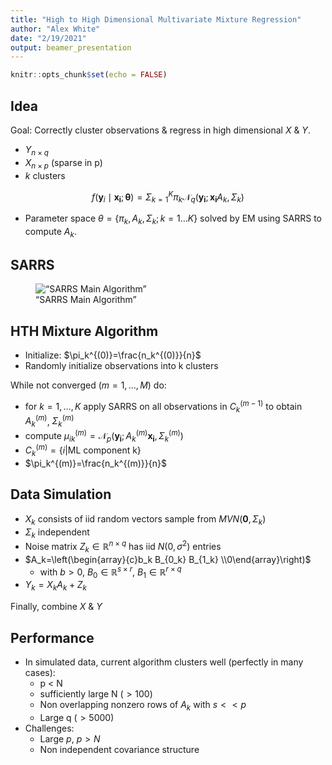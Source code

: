```yaml
---
title: "High to High Dimensional Multivariate Mixture Regression"
author: "Alex White"
date: "2/19/2021"
output: beamer_presentation
---
```


```r
knitr::opts_chunk$set(echo = FALSE)
```

## Idea

Goal: Correctly cluster observations & regress in high dimensional $X$ & $Y$.

* $Y_{n \times q}$
* $X_{n \times p}$ (sparse in p)
* $k$ clusters


$$
f\left(\boldsymbol{y}_{i} \mid \boldsymbol{x}_{\boldsymbol{i}} ; \boldsymbol{\theta}\right)=\Sigma_{k=1}^{K} \pi_{k} \mathcal{N}_{q}\left(\boldsymbol{y}_{\boldsymbol{i}} ; \boldsymbol{x}_{\boldsymbol{i}} A_{k}, \Sigma_{k}\right)
$$

* Parameter space $\theta=\{\pi_k,A_k,\Sigma_k;k=1\ldots K \}$ solved by EM using SARRS to compute $A_k$.

## SARRS

!["SARRS Main Algorithm"](G:/My Drive/Dissertation/HTH Mixture/hthmixture/slides/sarrs_alg.png)


## HTH Mixture Algorithm

* Initialize: $\pi_k^{(0)}=\frac{n_k^{(0)}}{n}$
* Randomly initialize observations into k clusters

While not converged ($m=1,\ldots, M$) do:

* for $k=1,\ldots,K$ apply SARRS on all observations in $C_k^{(m-1)}$ to obtain $A_k^{(m)}$, $\Sigma_k^{(m)}$
* compute $\mu_{ik}^{(m)} = \mathcal{N}_{p}\left(\boldsymbol{y}_{\boldsymbol{i}} ; A_{k}^{(m)} \boldsymbol{x}_{\boldsymbol{i}}, \Sigma_{k}^{(m)}\right)$
* $C_k^{(m)}=\{i|\text{ML component k} \}$
* $\pi_k^{(m)}=\frac{n_k^{(m)}}{n}$

## Data Simulation

* $X_k$ consists of iid random vectors sample from $MVN(\mathbf{0},\Sigma_k)$ 
* $\Sigma_k$ independent
* Noise matrix $Z_k \in \mathbb{R}^{n \times q}$ has iid $N(0,\sigma^2)$ entries
* $A_k=\left(\begin{array}{c}b_k B_{0_k} B_{1_k} \\0\end{array}\right)$
  - with $b>0$, $B_0 \in \mathbb{R}^{s \times r}$, $B_1 \in \mathbb{R}^{r \times q}$
* $Y_k = X_kA_k+Z_k$

Finally, combine $X$ & $Y$

## Performance

* In simulated data, current algorithm clusters well (perfectly in many cases):
  - p < N
  - sufficiently large N ($>100$)
  - Non overlapping nonzero rows of $A_k$ with $s<<p$
  - Large q ($>5000$)
  
* Challenges:
  - Large $p$, $p>N$
  - Non independent covariance structure
  

